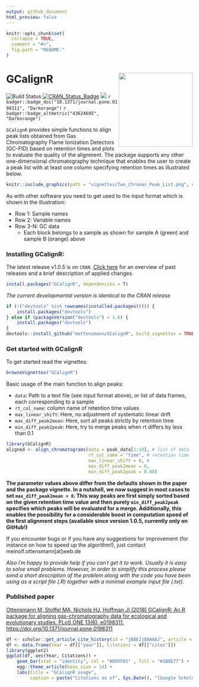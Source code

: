 ```yaml
---
output: github_document
html_preview: false
---
```


<!-- README.md is generated from README.Rmd. Please edit that file -->

```r
knitr::opts_chunk$set(
  collapse = TRUE,
  comment = "#>",
  fig.path = "README-"
)
```

# GCalignR  [<img src="vignettes/GCalignRLogo.png" height="200" align="right"/>](https://github.com/mottensmann/GCalignR)

![Build Status](https://travis-ci.org/mottensmann/GCalignR.svg?branch=master)
[![CRAN_Status_Badge](http://www.r-pkg.org/badges/version/GCalignR)](https://cran.r-project.org/package=GCalignR)
[![](http://cranlogs.r-pkg.org/badges/grand-total/GCalignR)](https://cran.r-project.org/package=GCalignR)
`r badger::badge_doi("10.1371/journal.pone.0198311", "Darkorange")`
`r badger::badge_altmetric("43624695", "Darkorange")`

`GCalignR` provides simple functions to align peak lists obtained from Gas Chromatography Flame Ionization Detectors (GC-FID) based on retention times and plots to evaluate the quality of the alignment. The package supports any other one-dimensional chromatography technique that enables the user to create a peak list with at least one column specifying retention times as illustrated below.

```r
knitr::include_graphics(path = "vignettes/Two_Chromas_Peak_List.png", dpi = 300)
```

As with other software you need to get used to the input format which is shown in the illustration:

* Row 1: Sample names
* Row 2: Variable names
* Row 3-N: GC data
    + Each block belongs to a sample as shown for sample A (green) and sample B (orange) above

### Installing GCalignR:

The latest release v1.0.5 is on `CRAN`. [Click here](https://github.com/mottensmann/GCalignR/releases) for an overview of past releases and a brief description of applied changes.

```r
install.packages("GCalignR", dependencies = T)
```

*The current developmental version is identical to the CRAN release*

```r
if (!("devtools" %in% rownames(installed.packages()))) { 
    install.packages("devtools")
} else if (packageVersion("devtools") < 1.6) {
    install.packages("devtools")
}
devtools::install_github("mottensmann/GCalignR", build_vignettes = TRUE)
```

### Get started with GCalignR

To get started read the vignettes:  

```r
browseVignettes("GCalignR")
```

Basic usage of the main function to align peaks:

+ `data`: Path to a text file (see input format above), or list of data frames, each corresponding to a sample 
+ `rt_col_name`: column name of retention time values
+ `max_linear_shift`: Here, no adjustment of systematic linear drift
+ `max_diff_peak2mean`: Here, sort all peaks strictly by retention time
+ `min_diff_peak2peak`: Here, try to merge peaks when rt differs by less than 0.1

```r
library(GCalignR)
aligned <- align_chromatograms(data = peak_data[1:10], # list of data frame 
                               rt_col_name = "time", # retention time
                               max_linear_shift = 0, #
                               max_diff_peak2mean = 0, 
                               min_diff_peak2peak = 0.08) 
```

**The parameter values above differ from the defaults shown in the paper and the package vignette. In a nutshell, we now suggest in most cases to set `max_diff_peak2mean = 0`. This way peaks are first simply sorted based on the given retention time value and then purely `min_diff_peak2peak` specifies which peaks will be evaluated for a merge. Additionally, this enables the possibility for a considerable boost in computation speed of the first alignment steps (available since version 1.0.5, currently only on GitHub!)**

If you encounter bugs or if you have any suggestions for improvement (for instance on how to speed up the algorithm!), just contact meinolf.ottensmann[at]web.de

*Also I´m happy to provide help if you can´t get it to work. Usually it is easy to solve small problems. However, in order to simplify this process please send a short description of the problem along with the code you have been using as a script file (.R) together with a minimal example input file (.txt).* 

### Published paper 

[Ottensmann M, Stoffel MA, Nichols HJ, Hoffman JI (2018) GCalignR: An R package for aligning gas-chromatography data for ecological and evolutionary studies. PLoS ONE 13(6): e0198311. https://doi.org/10.1371/journal.pone.0198311](https://doi.org/10.1371/journal.pone.0198311)

```r
df <- scholar::get_article_cite_history(id = "jB8EJjQAAAAJ", article = "_kc_bZDykSQC")
df <- data.frame(Year = df[["year"]], Citations = df[["cites"]])
library(ggplot2)
ggplot(df, aes(Year, Citations)) +
    geom_bar(stat = "identity", col = "#D95F02" , fill = "#1B9E77") +
    egg::theme_article(base_size = 14) +
    labs(title = "GCalignR usage", 
         caption = paste("Citations as of", Sys.Date(), "[Google Scholar]"))
```


